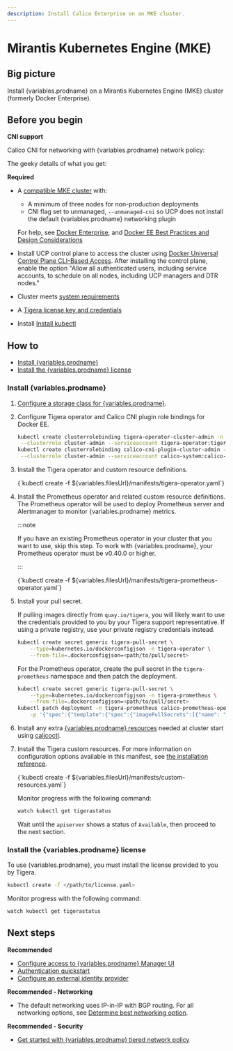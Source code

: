 ```yaml
---
description: Install Calico Enterprise on an MKE cluster.
---
```



# Mirantis Kubernetes Engine (MKE)

## Big picture

Install {variables.prodname} on a Mirantis Kubernetes Engine (MKE) cluster (formerly Docker Enterprise).

## Before you begin

**CNI support**

Calico CNI for networking with {variables.prodname} network policy:

The geeky details of what you get:

<GeekDetails
  prodname='{variables.prodname}'
  details='Policy:Calico,IPAM:Calico,CNI:Calico,Overlay:IPIP,Routing:BGP,Datastore:Kubernetes'
/>

**Required**

- A [compatible MKE cluster](../compatibility.mdx#mke) with:

  - A minimum of three nodes for non-production deployments
  - CNI flag set to unmanaged, `--unmanaged-cni` so UCP does not install the default {variables.prodname} networking plugin

  For help, see [Docker Enterprise](https://docs.docker.com/), and [Docker EE Best Practices and Design Considerations](https://docs.mirantis.com/docker-enterprise/v3.0/dockeree-ref-arch/deploy-manage/best-practices-design.html)

- Install UCP control plane to access the cluster using [Docker Universal Control Plane CLI-Based Access](https://dockerlabs.collabnix.com/advanced/Docker-UCP-overview.html). After installing the control plane, enable the option "Allow all authenticated users, including service accounts, to schedule on all nodes, including UCP managers and DTR nodes."

- Cluster meets [system requirements](requirements.mdx)

- A [Tigera license key and credentials](calico-enterprise.mdx)

- Install [Install kubectl](https://kubernetes.io/docs/tasks/tools/install-kubectl/)

## How to

- [Install {variables.prodname}](#install-calico-enterprise)
- [Install the {variables.prodname} license](#install-the-calico-enterprise-license)

### Install {variables.prodname}

1. [Configure a storage class for {variables.prodname}](../../operations/logstorage/create-storage.mdx).

1. Configure Tigera operator and Calico CNI plugin role bindings for Docker EE.

   ```bash
   kubectl create clusterrolebinding tigera-operator-cluster-admin -n tigera-operator \
    --clusterrole cluster-admin --serviceaccount tigera-operator:tigera-operator
   kubectl create clusterrolebinding calico-cni-plugin-cluster-admin -n calico-system \
    --clusterrole cluster-admin --serviceaccount calico-system:calico-cni-plugin
   ```

1. Install the Tigera operator and custom resource definitions.

   <CodeBlock language='bash'>
   {`kubectl create -f ${variables.filesUrl}/manifests/tigera-operator.yaml`}
   </CodeBlock>

1. Install the Prometheus operator and related custom resource definitions. The Prometheus operator will be used to deploy Prometheus server and Alertmanager to monitor {variables.prodname} metrics.

   :::note

   If you have an existing Prometheus operator in your cluster that you want to use, skip this step. To work with {variables.prodname}, your Prometheus operator must be v0.40.0 or higher.

   :::

   <CodeBlock language='bash'>
   {`kubectl create -f ${variables.filesUrl}/manifests/tigera-prometheus-operator.yaml`}
   </CodeBlock>

1. Install your pull secret.

   If pulling images directly from `quay.io/tigera`, you will likely want to use the credentials provided to you by your Tigera support representative. If using a private registry, use your private registry credentials instead.

   ```bash
   kubectl create secret generic tigera-pull-secret \
       --type=kubernetes.io/dockerconfigjson -n tigera-operator \
       --from-file=.dockerconfigjson=<path/to/pull/secret>
   ```

   For the Prometheus operator, create the pull secret in the `tigera-prometheus` namespace and then patch the deployment.

   ```bash
   kubectl create secret generic tigera-pull-secret \
       --type=kubernetes.io/dockerconfigjson -n tigera-prometheus \
       --from-file=.dockerconfigjson=<path/to/pull/secret>
   kubectl patch deployment -n tigera-prometheus calico-prometheus-operator \
       -p '{"spec":{"template":{"spec":{"imagePullSecrets":[{"name": "tigera-pull-secret"}]}}}}'
   ```

1. Install any extra [{variables.prodname} resources](../../reference/resources/index.mdx) needed at cluster start using [calicoctl](../../reference/clis/calicoctl/overview.mdx).

1. Install the Tigera custom resources. For more information on configuration options available in this manifest, see [the installation reference](../../reference/installation/api.mdx).

   <CodeBlock language='bash'>
   {`kubectl create -f ${variables.filesUrl}/manifests/custom-resources.yaml`}
   </CodeBlock>

   Monitor progress with the following command:

   ```bash
   watch kubectl get tigerastatus
   ```

   Wait until the `apiserver` shows a status of `Available`, then proceed to the next section.

### Install the {variables.prodname} license

To use {variables.prodname}, you must install the license provided to you by Tigera.

```bash
kubectl create -f </path/to/license.yaml>
```

Monitor progress with the following command:

```bash
watch kubectl get tigerastatus
```

## Next steps

**Recommended**

- [Configure access to {variables.prodname} Manager UI](../../operations/cnx/access-the-manager.mdx)
- [Authentication quickstart](../../operations/cnx/authentication-quickstart.mdx)
- [Configure an external identity provider](../../operations/cnx/configure-identity-provider.mdx)

**Recommended - Networking**

- The default networking uses IP-in-IP with BGP routing. For all networking options, see [Determine best networking option](../../networking/determine-best-networking.mdx).

**Recommended - Security**

- [Get started with {variables.prodname} tiered network policy](../../network-policy/policy-tiers/tiered-policy.mdx)

